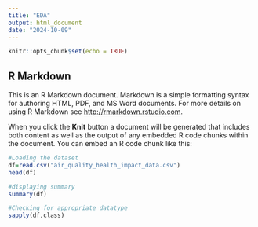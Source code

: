 ```yaml
---
title: "EDA"
output: html_document
date: "2024-10-09"
---
```


```r
knitr::opts_chunk$set(echo = TRUE)
```

## R Markdown

This is an R Markdown document. Markdown is a simple formatting syntax for authoring HTML, PDF, and MS Word documents. For more details on using R Markdown see <http://rmarkdown.rstudio.com>.

When you click the **Knit** button a document will be generated that includes both content as well as the output of any embedded R code chunks within the document. You can embed an R code chunk like this:

```r
#Loading the dataset
df=read.csv("air_quality_health_impact_data.csv")
head(df)
```

```r
#displaying summary
summary(df)
```

```r
#Checking for appropriate datatype
sapply(df,class)
```




